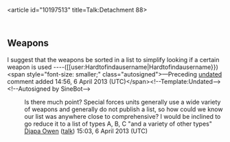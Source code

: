 <article id="10197513" title=Talk:Detachment 88>
	<talkpage id="10197513" title="Talk:Detachment 88">
{{WP Indonesia| ... | class=start | importance=low| ...}}
{{Law enforcement|class=Start}}

== Weapons ==

I suggest that the weapons be sorted in a list to simplify looking if a certain weapon is used ----([[user:Hardtofindausername|Hardtofindausername}})  &lt;span style=&quot;font-size: smaller;&quot; class=&quot;autosigned&quot;&gt;—Preceding [[Wikipedia:Signatures|undated]] comment added 14:56, 6 April 2013 (UTC)&lt;/span&gt;&lt;!--Template:Undated--&gt; &lt;!--Autosigned by SineBot--&gt;

:Is there much point? Special forces units generally use a wide variety of weapons and generally do not publish a list, so how could we know our list was anywhere close to comprehensive? I would be inclined to go reduce it to a list of types A, B, C &quot;and a variety of other types&quot;[[User:Djapa84|    Djapa Owen]] ([[User talk:Djapa84|talk]]) 15:03, 6 April 2013 (UTC)
	</talkpage>
</article>
